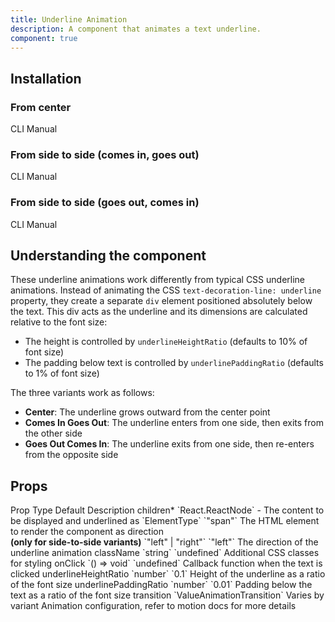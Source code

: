 ```yaml
---
title: Underline Animation
description: A component that animates a text underline.
component: true
---
```


<ComponentPreview name="underline-demo" />

## Installation

### From center

<Tabs defaultValue="cli">

<TabsList>
  <TabsTrigger value="cli">CLI</TabsTrigger>
  <TabsTrigger value="manual">Manual</TabsTrigger>
</TabsList>
<TabsContent value="cli">

<InstallTabs command="shadcn@latest add &quot;https://uwuui.com/r/underline-center.json&quot;" npx />

</TabsContent>  
<TabsContent value="manual">

<ComponentSource name="underline-center" />

</TabsContent>
</Tabs>

### From side to side (comes in, goes out)

<Tabs defaultValue="cli">

<TabsList>
  <TabsTrigger value="cli">CLI</TabsTrigger>
  <TabsTrigger value="manual">Manual</TabsTrigger>
</TabsList>
<TabsContent value="cli">

<InstallTabs command="shadcn@latest add &quot;https://uwuui.com/r/underline-comes-in-goes-out.json&quot;" npx />

</TabsContent>  
<TabsContent value="manual">

<ComponentSource name="underline-comes-in-goes-out" />

</TabsContent>
</Tabs>

### From side to side (goes out, comes in)

<Tabs defaultValue="cli">

<TabsList>
  <TabsTrigger value="cli">CLI</TabsTrigger>
  <TabsTrigger value="manual">Manual</TabsTrigger>
</TabsList>
<TabsContent value="cli">

<InstallTabs command="shadcn@latest add &quot;https://uwuui.com/r/underline-goes-out-comes-in.json&quot;" npx />

</TabsContent>  
<TabsContent value="manual">

<ComponentSource name="underline-goes-out-comes-in" />

</TabsContent>
</Tabs>

## Understanding the component

These underline animations work differently from typical CSS underline animations. Instead of animating the CSS `text-decoration-line: underline` property, they create a separate `div` element positioned absolutely below the text. This div acts as the underline and its dimensions are calculated relative to the font size:

- The height is controlled by `underlineHeightRatio` (defaults to 10% of font size)
- The padding below text is controlled by `underlinePaddingRatio` (defaults to 1% of font size)

The three variants work as follows:

- **Center**: The underline grows outward from the center point
- **Comes In Goes Out**: The underline enters from one side, then exits from the other side
- **Goes Out Comes In**: The underline exits from one side, then re-enters from the opposite side

## Props

<Table>
  <TableHeader>
    <TableRow>
      <TableHead>Prop</TableHead>
      <TableHead>Type</TableHead>
      <TableHead>Default</TableHead>
      <TableHead>Description</TableHead>
    </TableRow>
  </TableHeader>
  <TableBody>
    <TableRow>
      <TableCell>
        children<span className="text-red-500">*</span>
      </TableCell>
      <TableCell>`React.ReactNode`</TableCell>
      <TableCell>-</TableCell>
      <TableCell>The content to be displayed and underlined</TableCell>
    </TableRow>
    <TableRow>
      <TableCell>as</TableCell>
      <TableCell>`ElementType`</TableCell>
      <TableCell>`"span"`</TableCell>
      <TableCell>The HTML element to render the component as</TableCell>
    </TableRow>
    <TableRow>
      <TableCell>
        direction <br />
        <b>(only for side-to-side variants)</b>
      </TableCell>
      <TableCell>`"left" | "right"`</TableCell>
      <TableCell>`"left"`</TableCell>
      <TableCell>The direction of the underline animation</TableCell>
    </TableRow>
    <TableRow>
      <TableCell>className</TableCell>
      <TableCell>`string`</TableCell>
      <TableCell>`undefined`</TableCell>
      <TableCell>Additional CSS classes for styling</TableCell>
    </TableRow>
    <TableRow>
      <TableCell>onClick</TableCell>
      <TableCell>`() => void`</TableCell>
      <TableCell>`undefined`</TableCell>
      <TableCell>Callback function when the text is clicked</TableCell>
    </TableRow>
    <TableRow>
      <TableCell>underlineHeightRatio</TableCell>
      <TableCell>`number`</TableCell>
      <TableCell>`0.1`</TableCell>
      <TableCell>Height of the underline as a ratio of the font size</TableCell>
    </TableRow>
    <TableRow>
      <TableCell>underlinePaddingRatio</TableCell>
      <TableCell>`number`</TableCell>
      <TableCell>`0.01`</TableCell>
      <TableCell>Padding below the text as a ratio of the font size</TableCell>
    </TableRow>
    <TableRow>
      <TableCell>transition</TableCell>
      <TableCell>`ValueAnimationTransition`</TableCell>
      <TableCell>Varies by variant</TableCell>
      <TableCell>
        Animation configuration, refer to motion docs for more details
      </TableCell>
    </TableRow>
  </TableBody>
</Table>

